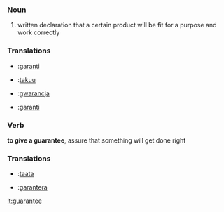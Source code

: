 ===Noun===
#written declaration that a certain product will be fit for a purpose and work correctly


===Translations===
*{{da}}:[[garanti]]
*{{fi}}:[[takuu]]
*{{pl}}:[[gwarancja]]
*{{sv}}:[[garanti]]

===Verb===
'''to give a guarantee''', assure that something will get done right


===Translations===
*{{fi}}:[[taata]]
*{{sv}}:[[garantera]]

[[it:guarantee]]